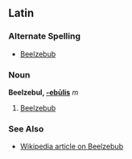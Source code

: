 ==Latin==
===Alternate Spelling===
*[[Beelzebub]]
===Noun===
'''Beelzebul, [[Wiktionary Appendix:Latin third declension|-ebūlis]]''' ''m''

#[[Beelzebub]]
===See Also===
*[[w:Beelzebub|Wikipedia article on Beelzebub]]